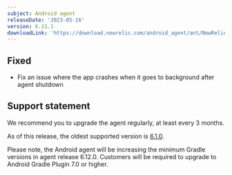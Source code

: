 ```yaml
---
subject: Android agent
releaseDate: '2023-05-16'
version: 6.11.1
downloadLink: 'https://download.newrelic.com/android_agent/ant/NewRelic_Android_Agent_6.11.1.zip'
---
```


## Fixed

* Fix an issue where the app crashes when it goes to background after agent shutdown

## Support statement

We recommend you to upgrade the agent regularly, at least every 3 months.

As of this release, the oldest supported version is [6.1.0](/docs/release-notes/mobile-release-notes/android-release-notes/android-610).

<Callout variant="important">
  Please note, the Android agent will be increasing the minimum Gradle versions in agent release 6.12.0. Customers will be required to upgrade to Android Gradle Plugin 7.0 or higher.
</Callout>

